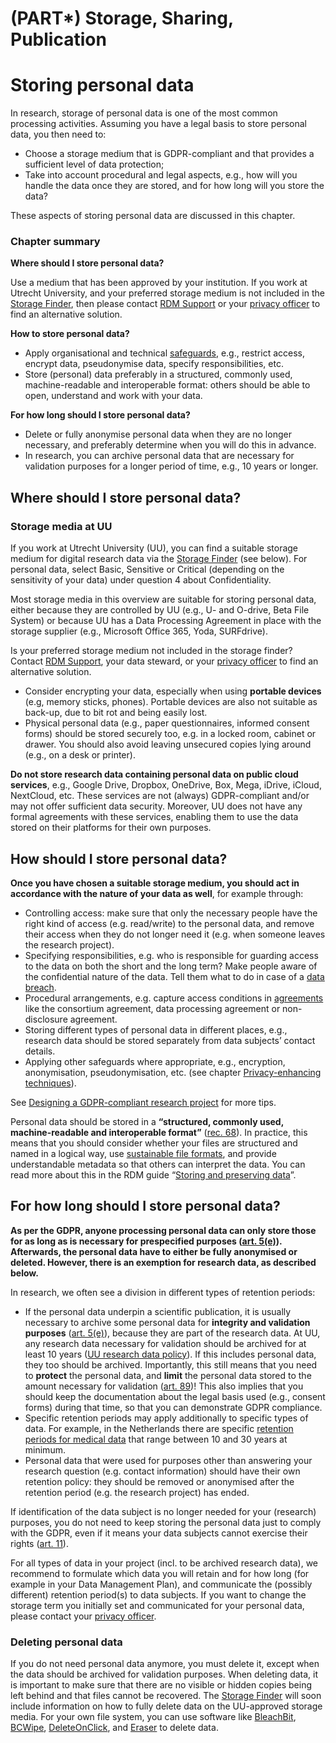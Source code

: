 # (PART\*) Storage, Sharing, Publication {-} 

# Storing personal data {#data-storage}

In research, storage of personal data is one of the most common processing 
activities. Assuming you have a legal basis to store personal data, you 
then need to:

- Choose a storage medium that is GDPR-compliant and that provides a sufficient 
level of data protection;
- Take into account procedural and legal aspects, e.g., how will you handle the 
data once they are stored, and for how long will you store the data? 

These aspects of storing personal data are discussed in this chapter. 

### Chapter summary

**Where should I store personal data?**

Use a medium that has been approved by your institution. If you work at Utrecht 
University, and your preferred storage medium is not included in the 
<a href = "https://tools.uu.nl/storagefinder/" target = "_blank">Storage Finder</a>, 
then please contact 
<a href="https://www.uu.nl/en/research/research-data-management/contact-us" target = "_blank">RDM Support</a>
or your <a href = "https://intranet.uu.nl/en/knowledgebase/contact-privacy" target = "_blank">privacy officer</a>
to find an alternative solution.

**How to store personal data?**

- Apply organisational and technical <a href="#privacy-by-design">safeguards</a>, 
e.g., restrict access, encrypt data, pseudonymise data, specify responsibilities, etc.
- Store (personal) data preferably in a structured, commonly used, machine-readable
and interoperable format: others should be able to open, understand and work 
with your data.

**For how long should I store personal data?**

- Delete or fully anonymise personal data when they are no longer necessary, 
and preferably determine when you will do this in advance.
- In research, you can archive personal data that are necessary for validation 
purposes for a longer period of time, e.g., 10 years or longer.


## Where should I store personal data? {#data-storage-where}
### Storage media at UU

If you work at Utrecht University (UU), you can find a suitable storage medium for 
digital research data via the <a href="https://tools.uu.nl/storagefinder/" 
target = "_blank">Storage Finder</a> (see below). For personal data, select Basic, 
Sensitive or Critical (depending on the sensitivity of your data) under question 
4 about Confidentiality.

Most storage media in this overview are suitable for storing personal data, either 
because they are controlled by UU (e.g., U- and O-drive, Beta File System) or 
because UU has a Data Processing Agreement in place with the storage supplier
(e.g., Microsoft Office 365, Yoda, SURFdrive).

Is your preferred storage medium not included in the storage finder? Contact 
<a href="https://www.uu.nl/en/research/research-data-management/contact-us" 
target = "_blank">RDM Support</a>, your data steward, or your 
<a href = "https://intranet.uu.nl/en/knowledgebase/contact-privacy" 
target = "_blank">privacy officer</a> to find an alternative solution.

:::note
- Consider encrypting your data, especially when using **portable devices** 
(e.g, memory sticks, phones). Portable devices are also not suitable as back-up, 
due to bit rot and being easily lost.
- Physical personal data (e.g., paper questionnaires, informed consent forms) 
should be stored securely too, e.g. in a locked room, cabinet or drawer. You 
should also avoid leaving unsecured copies lying around (e.g., on a desk or printer).
:::

:::warning
**Do not store research data containing personal data on public cloud services**, 
e.g., Google Drive, Dropbox, OneDrive, Box, Mega, iDrive, iCloud, NextCloud, etc. 
These services are not (always) GDPR-compliant and/or may not offer sufficient 
data security. Moreover, UU does not have any formal agreements with these 
services, enabling them to use the data stored on their platforms for their own 
purposes.
:::

## How should I store personal data? {#data-storage-how}

**Once you have chosen a suitable storage medium, you should act in accordance 
with the nature of your data as well**, for example through:

- Controlling access: make sure that only the necessary people have the right 
kind of access (e.g. read/write) to the personal data, and remove their access 
when they do not longer need it (e.g. when someone leaves the research project).   
- Specifying responsibilities, e.g. who is responsible for guarding access to the 
data on both the short and the long term? Make people aware of the confidential 
nature of the data. Tell them what to do in case of a 
<a href="https://intranet.uu.nl/en/knowledgebase/what-is-a-personal-data-breach" target="_blank">data breach</a>.
- Procedural arrangements, e.g. capture access conditions in 
<a href="#legal-documents">agreements</a> like the consortium agreement, 
data processing agreement or non-disclosure agreement.
- Storing different types of personal data in different places, e.g., research
data should be stored separately from data subjects' contact details.
- Applying other safeguards where appropriate, e.g., encryption, anonymisation,
pseudonymisation, etc. (see chapter <a href="#privacy-enchancing-techniques">Privacy-enhancing 
techniques</a>).

See <a href="#privacy-by-design">Designing a GDPR-compliant research project</a> for more tips.

:::fyi
Personal data should be stored in a **“structured, commonly used, machine-readable 
and interoperable format”** (<a href = "https://gdpr.eu/Recital-68-Right-of-data-portability/" target = "_blank">rec. 68</a>). 
In practice, this means that you should consider whether your files are 
structured and named in a logical way, use 
<a href = "https://dans.knaw.nl/en/file-formats/" target = "_blank">sustainable file formats</a>, 
and provide understandable metadata so that others can interpret the data. 
You can read more about this in the RDM guide 
“<a href = "https://www.uu.nl/en/research/research-data-management/guides/storing-and-preserving-data" target = "_blank">Storing and preserving data</a>”.
:::

## For how long should I store personal data? {#data-storage-duration}

**As per the GDPR, anyone processing personal data can only store those for as 
long as is necessary for prespecified purposes 
(<a href="https://gdpr-info.eu/art-5-gdpr/" target="_blank">art. 5(e)</a>). 
Afterwards, the personal data have to either be fully anonymised or deleted. 
However, there is an exemption for research data, as described below.**

In research, we often see a division in different types of retention periods:

- If the personal data underpin a scientific publication, it is usually necessary 
to archive some personal data for **integrity and validation purposes** 
(<a href = "https://gdpr-info.eu/art-5-gdpr/" target = "_blank">art. 5(e)</a>), 
because they are part of the research data. At UU, any research data necessary 
for validation should be archived for at least 10 years 
(<a href = "https://www.uu.nl/sites/default/files/university_policy_framework_for_research_data_utrecht_university_-_january_2016.pdf" target = "_blank">UU research data policy</a>). 
If this includes personal data, they too should be archived. Importantly, this 
still means that you need to **protect** the personal data, and **limit** the personal 
data stored to the amount necessary for validation 
(<a href = "https://gdpr-info.eu/art-89-gdpr/" target = "_blank">art. 89</a>)! 
This also implies that you should keep the documentation about the legal basis 
used (e.g., consent forms) during that time, so that you can demonstrate GDPR 
compliance.
- Specific retention periods may apply additionally to specific types of data. 
For example, in the Netherlands there are specific <a href="https://english.ccmo.nl/investigators/data-retention-periods-for-medical-research" target="_blank">retention periods for medical data</a> that range between 10 and
30 years at minimum.
- Personal data that were used for purposes other than answering your 
research question (e.g. contact information) should have their own retention 
policy: they should be removed or anonymised after the retention period 
(e.g. the research project) has ended.

:::fyi
If identification of the data subject is no longer needed for your 
(research) purposes, you do not need to keep storing the personal data just 
to comply with the GDPR, even if it means your data subjects cannot exercise 
their rights (<a href="https://gdpr-info.eu/art-11-gdpr/" target="_blank">art. 11</a>).
:::

:::note
For all types of data in your project (incl. to be archived research data), we
recommend to formulate which data you will retain and for how long (for example
in your Data Management Plan), and communicate the (possibly different) 
retention period(s) to data subjects. If you want to change the storage term you 
initially set and communicated for your personal data, please contact your 
<a href = "https://intranet.uu.nl/en/knowledgebase/contact-privacy" 
target = "_blank">privacy officer</a>.
:::

### Deleting personal data

If you do not need personal data anymore, you must delete it, except when the data
should be archived for validation purposes. When deleting data, it is important 
to make sure that there are no visible or hidden copies being left behind and 
that files cannot be recovered. The <a href = "https://tools.uu.nl/storagefinder/" target = "_blank">Storage Finder</a> 
will soon include information on how to fully delete data on the UU-approved 
storage media. For your own file system, you can use software like 
<a href="https://www.bleachbit.org/" target="_blank">BleachBit</a>, 
<a href="https://www.jetico.com/data-wiping/wipe-files-bcwipe" target="_blank">BCWipe</a>,
<a href="https://www.2brightsparks.com/onclick/help/welcomedeleteonclick.htm" target="_blank">DeleteOnClick</a>, 
and <a href="https://eraser.heidi.ie/" target="_blank">Eraser</a> to delete data.
